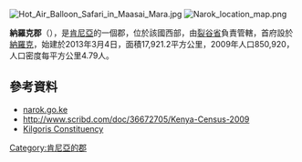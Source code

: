 [[Image:Hot_Air_Balloon_Safari_in_Maasai_Mara.jpg|right]]
[[Image:Narok_location_map.png|right]]

'''納羅克郡'''（{{lang-sw|Kaunti ya Narok}}），是[[肯尼亞|肯尼亞]]的一個郡，位於該國西部，由[[裂谷省|裂谷省]]負責管轄，首府設於[[納羅克|納羅克]]，始建於2013年3月4日，面積17,921.2平方公里，2009年人口850,920，人口密度每平方公里4.79人。

{{Coord|1|15|S|35|37|E|display=title}}

==參考資料==
* [http://www.narok.go.ke/ narok.go.ke]
* http://www.scribd.com/doc/36672705/Kenya-Census-2009 {{Wayback|url=http://www.scribd.com/doc/36672705/Kenya-Census-2009 |date=20180131132616 }}
* [http://maasaimedia.com/2014/10/06/narok-cop-station-to-curb-crime/ Kilgoris Constituency] 

{{Kenya-geo-stub}}
[[Category:肯尼亞的郡|Category:肯尼亞的郡]]